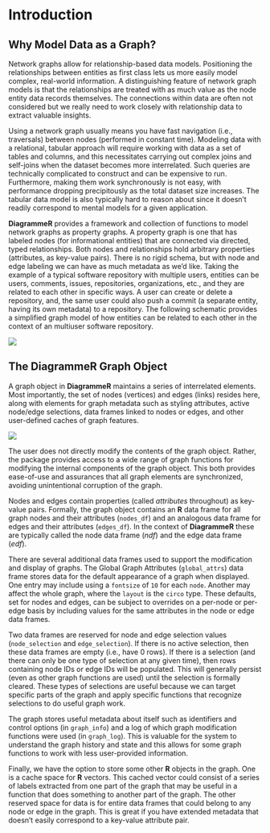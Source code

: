 # Introduction {#intro}

## Why Model Data as a Graph?

Network graphs allow for relationship-based data models. Positioning the relationships between entities as first class lets us more easily model complex, real-world information. A distinguishing feature of network graph models is that the relationships are treated with as much value as the node entity data records themselves. The connections within data are often not considered but we really need to work closely with relationship data to extract valuable insights.

Using a network graph usually means you have fast navigation (i.e., traversals) between nodes (performed in constant time). Modeling data with a relational, tabular approach will require working with data as a set of tables and columns, and this necessitates carrying out complex joins and self-joins when the dataset becomes more interrelated. Such queries are technically complicated to construct and can be expensive to run. Furthermore, making them work synchronously is not easy, with performance dropping precipitously as the total dataset size increases. The tabular data model is also typically hard to reason about since it doesn't readily correspond to mental models for a given application.

**DiagrammeR** provides a framework and collection of functions to model network graphs as property graphs. A property graph is one that has labeled nodes (for informational entities) that are connected via directed, typed relationships. Both nodes and relationships hold arbitrary properties (attributes, as key-value pairs). There is no rigid schema, but with node and edge labeling we can have as much metadata as we’d like. Taking the example of a typical software repository with multiple users, entities can be users, comments, issues, repositories, organizations, etc., and they are related to each other in specific ways. A user can create or delete a repository, and, the same user could also push a commit (a separate entity, having its own metadata) to a repository. The following schematic provides a simplified graph model of how entities can be related to each other in the context of an multiuser software repository.

<img src="diagrams/property_graph_chp_01.png">

## The DiagrammeR Graph Object

A graph object in **DiagrammeR** maintains a series of interrelated elements. Most importantly, the set of nodes (vertices) and edges (links) resides here, along with elements for graph metadata such as styling attributes, active node/edge selections, data frames linked to nodes or edges, and other user-defined caches of graph features.

<img src="diagrams/diagrammer_graph_chp_01.png">

The user does not directly modify the contents of the graph object. Rather, the package provides access to a wide range of graph functions for modifying the internal components of the graph object. This both provides ease-of-use and assurances that all graph elements are synchronized, avoiding unintentional corruption of the graph.

Nodes and edges contain properties (called *attributes* throughout) as key-value pairs. Formally, the graph object contains an **R** data frame for all graph nodes and their attributes (`nodes_df`) and an analogous data frame for edges and their attributes (`edges_df`). In the context of **DiagrammeR** these are typically called the node data frame (*ndf*) and the edge data frame (*edf*).

There are several additional data frames used to support the modification and display of graphs. The Global Graph Attributes (`global_attrs`) data frame stores data for the default appearance of a graph when displayed. One entry may include using a `fontsize` of `10` for each `node`. Another may affect the whole graph, where the `layout` is the `circo` type. These defaults, set for nodes and edges, can be subject to overrides on a per-node or per-edge basis by including values for the same attributes in the node or edge data frames.

Two data frames are reserved for node and edge selection values (`node_selection` and `edge_selection`). If there is no active selection, then these data frames are empty (i.e., have 0 rows). If there is a selection (and there can only be one type of selection at any given time), then rows containing node IDs or edge IDs will be populated. This will generally persist (even as other graph functions are used) until the selection is formally cleared. These types of selections are useful because we can target specific parts of the graph and apply specific functions that recognize selections to do useful graph work.

The graph stores useful metadata about itself such as identifiers and control options (in `graph_info`) and a log of which graph modification functions were used (in `graph_log`). This is valuable for the system to understand the graph history and state and this allows for some graph functions to work with less user-provided information.

Finally, we have the option to store some other **R** objects in the graph. One is a cache space for **R** vectors. This cached vector could consist of a series of labels extracted from one part of the graph that may be useful in a function that does something to another part of the graph. The other reserved space for data is for entire data frames that could belong to any node or edge in the graph. This is great if you have extended metadata that doesn't easily correspond to a key-value attribute pair.
